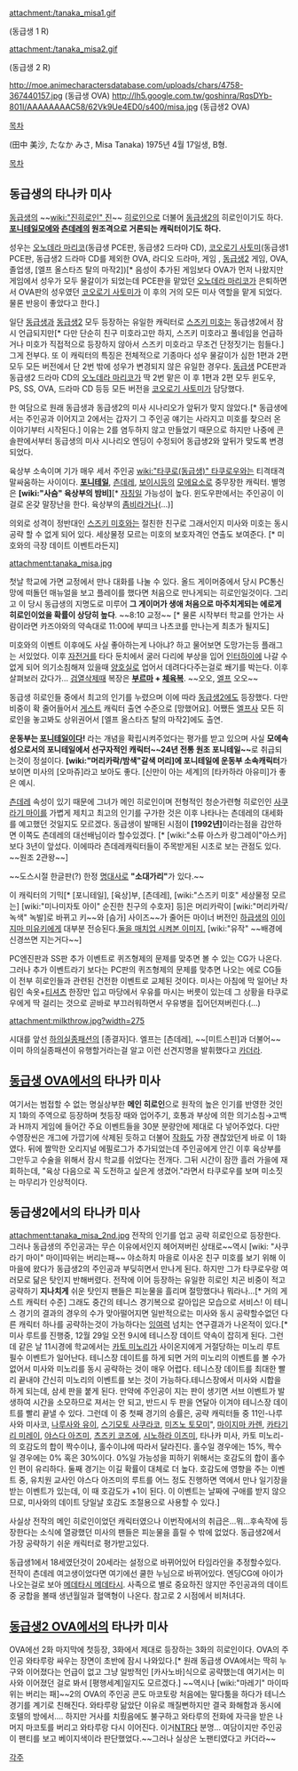attachment:/tanaka_misa1.gif

(동급생 1 R)

attachment:/tanaka_misa2.gif

(동급생 2 R)

http://moe.animecharactersdatabase.com/uploads/chars/4758-367440157.jpg
(동급생 OVA)
http://lh5.google.com.tw/goshinra/RqsDYb-801I/AAAAAAAAC58/62Vk9Ue4ED0/s400/misa.jpg
(동급생2 OVA)

[[목차]]

(田中 美沙, たなか みさ, Misa Tanaka) 1975년 4월 17일생, B형.

[[목차]]
== 동급생의 타나카 미사 ==
[[동급생]]의 ~~[[wiki:"진히로인" 진]]~~ [[히로인]]으로 더불어 [[동급생2]]의 히로인이기도 하다. '''[[포니테일]]모에와 [[츤데레]]의 원조격으로 거론되는 캐릭터이기도 하다.'''

성우는 [[오노데라 마리코]](동급생 PCE판, 동급생2 드라마 CD), [[코오로기 사토미]](동급생1 PCE판, 동급생2 드라마 CD를 제외한 OVA, 라디오 드라마, 게임 , [[동급생2]] 게임, OVA, 졸업생, [엘프 올스타즈 탈의 마작2])[* 음성이 추가된 게임보다 OVA가 먼저 나왔지만 게임에서 성우가 모두 물갈이가 되었는데 PCE판을 맡았던 [[오노데라 마리코]]가 은퇴하면서 OVA판의 성우였던 [[코오로기 사토미]]가 이 후의 거의 모든 미사 역할을 맡게 되었다. 물론 반응이 좋았다고 한다.]

일단 [[동급생]]과 [[동급생2]] 모두 등장하는 유일한 캐릭터로 [[스즈키 미호]]는 동급생2에서 잠시 언급되지만[* 다만 단순히 친구 미호라고만 하지, 스즈키 미호라고 풀네임을 언급하거나 미호가 직접적으로 등장하지 않아서 스즈키 미호라고 무조건 단정짓기는 힘들다.] 그게 전부다. 또 이 캐릭터의 특징은 전체적으로 기종마다 성우 물갈이가 심한 1편과 2편 모두 모든 버전에서 단 2번 밖에 성우가 변경되지 않은 유일한 경우다. [[동급생]] PCE판과 동급생2 드라마 CD의 [[오노데라 마리코]]가 딱 2번 맡은 이 후 1편과 2편 모두 윈도우, PS, SS, OVA, 드라마 CD 등등 모든 버전을 [[코오로기 사토미]]가 담당했다.  

한 여담으로 원래 동급생과 동급생2의 미사 시나리오가 앞뒤가 맞지 않았다.[* 동급생에서는 주인공과 이어지고 2에서는 갑자기 그 주인공 얘기는 사라지고 미호를 찾으러 온 이야기부터 시작된다.] 이유는 2를 염두하지 않고 만들었기 때문으로 하지만 나중에 콘솔판에서부터 동급생의 미사 시나리오 엔딩이 수정되어 동급생2와 앞뒤가 맞도록 변경되었다.

육상부 소속이며 기가 매우 세서 주인공 [[wiki:"타쿠로(동급생)" 타쿠로우]]와는 티격태격 말싸움하는 사이이다. '''[[포니테일]]''', [[츤데레]], [[보이시]]등의 [[모에]]요소로 중무장한 캐릭터. 별명은 '''[wiki:"사슴" 육상부의 밤비]'''[* [[자칭]]일 가능성이 높다. 윈도우판에서는 주인공이 이걸로 온갖 말장난을 한다. 육상부의 [[좀비]]라거나(...)] 

의외로 성격이 정반대인 [[스즈키 미호]]와는 절친한 친구로 그래서인지 미사와 미호는 동시공략 할 수 없게 되어 있다. 세상물정 모르는 미호의 보호자격인 연출도 보여준다. [* 미호와의 극장 데이트 이벤트라든지]

attachment:tanaka_misa.jpg

첫날 학교에 가면 교정에서 만나 대화를 나눌 수 있다. 올드 게이머중에서 당시 PC통신망에 떠돌던 매뉴얼을 보고 플레이를 했다면 처음으로 만나게되는 히로인일것이다. 그리고 이 당시 동급생의 지명도로 미루어 '''그 게이머가 생애 처음으로 마주치게되는 에로게 히로인이었을 확률이 상당히 높다'''. ~~8:10 교정~~ [* 물론 시작부터 학교를 안가는 사람이라면 카즈야와의 약속대로 11:00에 부띠크 나츠코를 만나는게 최초가 될지도]

미호와의 이벤트 이후에도 사실 좋아하는게 나아냐? 하고 물어보면 도망가는등 플래그는 서있었다. 이후 [[자전거]]를 타다 둔치에서 굴러 다리에 부상을 입어 [[인터하이]]에 나갈 수 없게 되어 의기소침해져 있을때 [[양호실]]로 업어서 데려다다주는걸로 쐐기를 박는다. 이후 살펴보러 갔다가... [[검열삭제]]때 복장은 '''[[부르마]] + [[체육복]]'''. ~~오오, [[엘프]] 오오~~

동급생 히로인들 중에서 최고의 인기를 누렸으며 이에 따라 [[동급생2]]에도 등장했다. 다만 비중이 확 줄어들어서 [[게스트]] 캐릭터 출연 수준으로 [망했어요]. 어쨌든 [[엘프]]사 모든 히로인을 놓고봐도 상위권어서 [엘프 올스타즈 탈의 마작2]에도 출연.

'''운동부는 [[포니테일]]이다!''' 라는 개념을 확립시켜주었다는 평가를 받고 있으며 사실 '''모에속성으로서의 포니테일에서 선구자적인 캐릭터~~24년 전통 원조 포니테일~~'''로 취급되는것이 정설이다. '''[wiki:"머리카락/밤색"갈색 머리]에 포니테일에 운동부 소속캐릭터'''가 보이면 미사의 [오마쥬]라고 보아도 좋다. [신만이 아는 세계]의 [타카하라 아유미]가 좋은 예시.

[[츤데레]] 속성이 있기 때문에 그녀가 메인 히로인이며 전형적인 청순가련형 히로인인 [[사쿠라기 마이]]를 가볍게 제치고 최고의 인기를 구가한 것은 이후 나타나는 츤데레의 대세화를 예고했던 것일지도 모르겠다. 동급생이 발매된 시점이 '''[1992년]'''이라는점을 감안하면 이쪽도 츤데레의 대선배님이라 할수있겠다. [* [wiki:"소류 아스카 랑그레이"아스카]보다 3년이 앞섰다. 이에따라 츤데레캐릭터들이 주목받게된 시초로 보는 관점도 있다. ~~원조 2관왕~~]

~~도스시절 한글판(?) 한정 [[명대사]]로 '''"소대가리"'''가 있다.~~

이 캐릭터의 기믹[* [포니테일], [육상]부, [츤데레], [wiki:"스즈키 미호" 세상물정 모르는] [wiki:"미나미자토 아이" 순진한 친구의 수호자] 등]은 머리카락이 [wiki:"머리카락/녹색" 녹발]로 바뀌고 키~~와 [슴가] 사이즈~~가 줄어든 마이너 버전인 [[하급생]]의 [[이이지마 미유키]]에게 대부분 전승된다.[http://i.imgur.com/4wCZF.jpg 둘을 매치업 시켜본 이미지.] [wiki:"유작" ~~배경에 신경쓰면 지는거다~~]

PC엔진판과 SS판 추가 이벤트로 퀴즈형제의 문제를 맞추면 볼 수 있는 CG가 나온다. 그러나 추가 이벤트라기 보다는 PC판의 퀴즈형제의 문제를 맞추면 나오는 에로 CG들이 전부 히로인들과 관련된 건전한 이벤트로 교체된 것이다. 미사는 아침에 막 일어난 차림인 속옷+[[티셔츠]] 한장만 입고 마당에서 우유를 마시는 버릇이 있는데 그 상황을 타쿠로우에게 딱 걸리는 것으로 곧바로 부끄러워하면서 우유병을 집어던져버린다.(...)

attachment:milkthrow.jpg?width=275

시대를 앞선 [[하의실종]]패션의 [종결자]다. 엘프는 [츤데레], ~~[미트스핀]과 더불어~~ 이미 하의실종패션이 유행할거라는걸 알고 이런 선견지명을 발휘했다고 [[카더라]].
== [[동급생 OVA]]에서의 타나카 미사 ==
여기서는 범접할 수 없는 명실상부한 '''메인 히로인'''으로 원작의 높은 인기를 반영한 것인지 1화의 주역으로 등장하며 첫등장 때와 업어주기, 호통과 부상에 의한 의기소침→고백과 H까지 게임에 들어간 주요 이벤트들을 30분 분량안에 제대로 다 넣어주었다. 다만 수영장씬은 개그에 가깝기에 삭제된 듯하고 더불어 [[작화]]도 가장 괜찮았던게 바로 이 1화였다. 뒤에 짤막한 오리지널 에필로그가 추가되었는데 주인공에게 안긴 이후 육상부를 그만두고 수술을 위해서 잠시 학교를 쉬었다는 전개다. 그뒤 시간이 잠깐 흘러 가을에 재회하는데, "육상 다음으로 꼭 도전하고 싶은게 생겼어."라면서 타쿠로우를 보며 미소짓는 마무리가 인상적이다.

== 동급생2에서의 타나카 미사 ==
attachment:tanaka_misa_2nd.jpg
전작의 인기를 업고 공략 히로인으로 등장한다. 그러나 동급생의 주인공과는 무슨 이유에서인지 헤어져버린 상태로~~역시 [wiki: "사쿠라기 마이" 마이]따위는 버리는패~~ 야소하치 마을로 이사온 친구 미호를 보기 위해 이 마을에 왔다가 동급생2의 주인공과 부딪히면서 만나게 된다. 하지만 그가 타쿠로우랑 여러모로 닮은 탓인지 반해버렸다. 전작에 이어 등장하는 유일한 히로인 치곤 비중이 적고 공략하기 '''지나치게''' 쉬운 탓인지 팬들은 피눈물을 흘리며 절망했다나 뭐라나...[* 거의 게스트 캐릭터 수준] 그래도 중간의 테니스 경기복으로 갈아입은 모습으로 서비스! 이 테니스 경기의 결과의 경우의 수가 맞아떨어지면 일반적으로는 미사와 동시 공략할수없던 다른 캐릭터 하나를 공략하는것이 가능하다는 [[잉여]]력 넘치는 연구결과가 나온적이 있다.[* 미사 루트를 진행중, 12월 29일 오전 9시에 테니스장 데이트 약속이 잡히게 된다. 그런데 같은 날 11시경에 학교에서는 [[카토 미노리]]가 사이온지에게 거절당하는 미노리 루트 필수 이벤트가 일어난다. 테니스장 데이트를 하게 되면 거의 미노리의 이벤트를 볼 수가 없어서 미사와 미노리를 동시 공략하는 것이 매우 어렵다. 테니스장 데이트를 최대한 빨리 끝내야 간신히 미노리의 이벤트를 보는 것이 가능하다.테니스장에서 미사와 시합을 하게 되는데, 삼세 판을 붙게 된다. 만약에 주인공이 지는 판이 생기면 서브 이벤트가 발생하여 시간을 소모하므로 져서는 안 되고, 반드시 두 판을 연달아 이겨야 테니스장 데이트를 빨리 끝낼 수 있다. 그런데 이 중 첫째 경기의 승률은, 공략 캐릭터들 중 11인-나루사와 미사코, [[나루사와 유이]], [[스기모토 사쿠라코]], [[미즈노 토모미]]", [[마이지마 카렌]], [[카타기리 미레이]], [[야스다 아즈미]], [[츠즈키 코즈에]], [[시노하라 이즈미]], 타나카 미사, 카토 미노리-의 호감도의 합이 짝수이냐, 홀수이냐에 따라서 달라진다. 홀수일 경우에는 15%, 짝수일 경우에는 0% 혹은 30%이다. 0%일 가능성을 피하기 위해서는 호감도의 합이 홀수인 편이 유리하다. 둘째 경기는 이길 확률이 대체로 더 높다. 호감도에 영향을 주는 이벤트 중, 유치원 교사인 야스다 아즈미의 루트를 어느 정도 진행하면 역에서 만나 일기장을 받는 이벤트가 있는데, 이 때 호감도가 +1이 된다. 이 이벤트는 날짜에 구애를 받지 않으므로, 미사와의 데이트 당일날 호감도 조절용으로 사용할 수 있다.]

사실상 전작의 메인 히로인이었던 캐릭터였으나 이번작에서의 취급은...뭐...후속작에 등장한다는 소식에 열광했던 미사의 팬들은 피눈물을 흘릴 수 밖에 없었다.
동급생2에서 가장 공략하기 쉬운 캐릭터로 평가받고있다.

동급생1에서 18세였던것이 20세라는 설정으로 바뀌어있어 타임라인을 추정할수있다. 전작이 츤데레 여고생이었다면 여기에선 쿨한 누님으로 바뀌어있다. 
엔딩CG에 아이가 나오는걸로 보아 [[메데타시 메데타시]].
사족으로 별로 중요하진 않지만 주인공과의 데이트중 궁합을 볼때 생년월일과 혈액형이 나온다.
참고로 2 시점에서 비처녀다.

== [[동급생2 OVA]]에서의 타나카 미사 ==
OVA에선 2화 마지막에 첫등장, 3화에서 제대로 등장하는 3화의 히로인이다. OVA의 주인공 와타루랑 싸우는 장면이 초반에 잠시 나와있다.[* 원래 동급생 OVA에서는 딱히 누구와 이어졌다는 언급이 없고 그냥 일방적인 [카사노바]식으로 공략했는데 여기서는 미사와 이어졌던 걸로 봐서 [평행세계]일지도 모르겠다.] ~~역시나 [wiki:"마레기" 마이따위는 버리는 패]~~2의 OVA의 주인공 콘도 마코토랑 처음에는 말다툼을 하다가 테니스경기를 계기로 친해진다. 와타루랑 닮았단 이유로 깨질뻔하지만 결국 화해함과 동시에 호텔의 방에서....
하지만 거사를 치뤘음에도 불구하고 와타루의 전화에 자극을 받은 나머지 마코토를 버리고 와타루랑 다시 이어진다. 이거[[NTR]]다 분명...
여담이지만 주인공이 팬티를 보고 베이지색이라 판단했었다.~~그러나 실상은 노팬티였다고 카더라~~

[[각주]]
